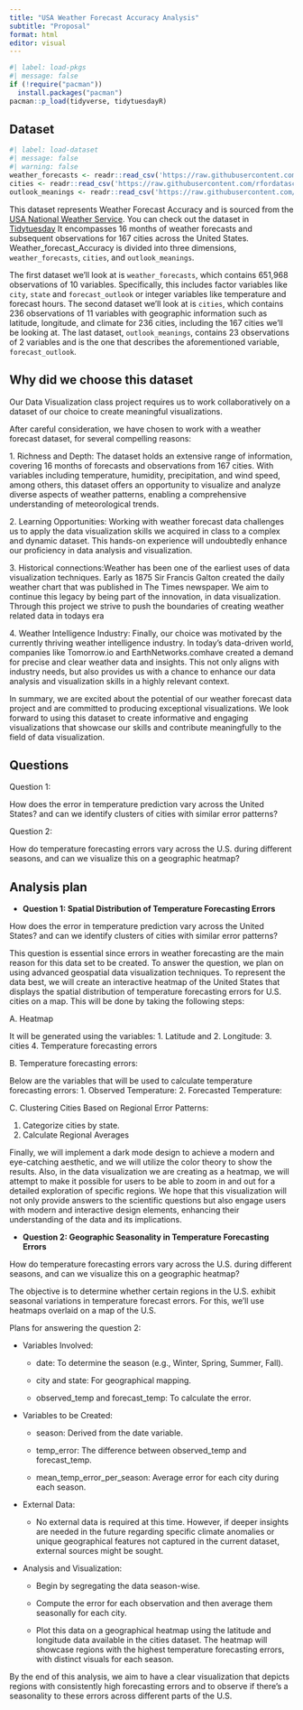 ```yaml
---
title: "USA Weather Forecast Accuracy Analysis"
subtitle: "Proposal"
format: html
editor: visual
---
```


```r
#| label: load-pkgs
#| message: false
if (!require("pacman"))
  install.packages("pacman")
pacman::p_load(tidyverse, tidytuesdayR)
```

## Dataset

```r
#| label: load-dataset
#| message: false
#| warning: false
weather_forecasts <- readr::read_csv('https://raw.githubusercontent.com/rfordatascience/tidytuesday/master/data/2022/2022-12-20/weather_forecasts.csv')
cities <- readr::read_csv('https://raw.githubusercontent.com/rfordatascience/tidytuesday/master/data/2022/2022-12-20/cities.csv')
outlook_meanings <- readr::read_csv('https://raw.githubusercontent.com/rfordatascience/tidytuesday/master/data/2022/2022-12-20/outlook_meanings.csv')

```

This dataset represents Weather Forecast Accuracy and is sourced from the [USA National Weather Service](https://www.weather.gov/). You can check out the dataset in [Tidytuesday](https://github.com/rfordatascience/tidytuesday/tree/master/data/2022/2022-12-20) It encompasses 16 months of weather forecasts and subsequent observations for 167 cities across the United States. Weather_forecast_Accuracy is divided into three dimensions, `weather_forecasts`, `cities`, and `outlook_meanings`.

The first dataset we'll look at is `weather_forecasts`, which contains 651,968 observations of 10 variables. Specifically, this includes factor variables like `city`, `state` and `forecast_outlook` or integer variables like temperature and forecast hours. The second dataset we'll look at is `cities`, which contains 236 observations of 11 variables with geographic information such as latitude, longitude, and climate for 236 cities, including the 167 cities we'll be looking at. The last dataset, `outlook_meanings`, contains 23 observations of 2 variables and is the one that describes the aforementioned variable, `forecast_outlook`.

## Why did we choose this dataset

Our Data Visualization class project requires us to work collaboratively on a dataset of our choice to create meaningful visualizations.

After careful consideration, we have chosen to work with a weather forecast dataset, for several compelling reasons:

1\. Richness and Depth: The dataset holds an extensive range of information, covering 16 months of forecasts and observations from 167 cities. With variables including temperature, humidity, precipitation, and wind speed, among others, this dataset offers an opportunity to visualize and analyze diverse aspects of weather patterns, enabling a comprehensive understanding of meteorological trends.

2\. Learning Opportunities: Working with weather forecast data challenges us to apply the data visualization skills we acquired in class to a complex and dynamic dataset. This hands-on experience will undoubtedly enhance our proficiency in data analysis and visualization.

3\. Historical connections:Weather has been one of the earliest uses of data visualization techniques. Early as 1875 Sir Francis Galton created the daily weather chart that was published in The Times newspaper. We aim to continue this legacy by being part of the innovation, in data visualization. Through this project we strive to push the boundaries of creating weather related data in todays era

4\. Weather Intelligence Industry: Finally, our choice was motivated by the currently thriving weather intelligence industry. In today's data-driven world, companies like Tomorrow.io and EarthNetworks.comhave created a demand for precise and clear weather data and insights. This not only aligns with industry needs, but also provides us with a chance to enhance our data analysis and visualization skills in a highly relevant context.

In summary, we are excited about the potential of our weather forecast data project and are committed to producing exceptional visualizations. We look forward to using this dataset to create informative and engaging visualizations that showcase our skills and contribute meaningfully to the field of data visualization.

## Questions

Question 1:

How does the error in temperature prediction vary across the United States? and can we identify clusters of cities with similar error patterns?

Question 2:

How do temperature forecasting errors vary across the U.S. during different seasons, and can we visualize this on a geographic heatmap?

## Analysis plan

-   **Question 1: Spatial Distribution of Temperature Forecasting Errors**

How does the error in temperature prediction vary across the United States? and can we identify clusters of cities with similar error patterns?

This question is essential since errors in weather forecasting are the main reason for this data set to be created. To answer the question, we plan on using advanced geospatial data visualization techniques. To represent the data best, we will create an interactive heatmap of the United States that displays the spatial distribution of temperature forecasting errors for U.S. cities on a map. This will be done by taking the following steps:

A. Heatmap

It will be generated using the variables: 1. Latitude and 2. Longitude: 3. cities 4. Temperature forecasting errors

B. Temperature forecasting errors:

Below are the variables that will be used to calculate temperature forecasting errors: 1. Observed Temperature: 2. Forecasted Temperature:

C. Clustering Cities Based on Regional Error Patterns:

1.  Categorize cities by state.
2.  Calculate Regional Averages

Finally, we will implement a dark mode design to achieve a modern and eye-catching aesthetic, and we will utilize the color theory to show the results. Also, in the data visualization we are creating as a heatmap, we will attempt to make it possible for users to be able to zoom in and out for a detailed exploration of specific regions. We hope that this visualization will not only provide answers to the scientific questions but also engage users with modern and interactive design elements, enhancing their understanding of the data and its implications.

-   **Question 2: Geographic Seasonality in Temperature Forecasting Errors**

How do temperature forecasting errors vary across the U.S. during different seasons, and can we visualize this on a geographic heatmap?

The objective is to determine whether certain regions in the U.S. exhibit seasonal variations in temperature forecast errors. For this, we'll use heatmaps overlaid on a map of the U.S.

Plans for answering the question 2:

-   Variables Involved:

    -   date: To determine the season (e.g., Winter, Spring, Summer, Fall).

    -   city and state: For geographical mapping.

    -   observed_temp and forecast_temp: To calculate the error.

-   Variables to be Created:

    -   season: Derived from the date variable.

    -   temp_error: The difference between observed_temp and forecast_temp.

    -   mean_temp_error_per_season: Average error for each city during each season.

-   External Data:

    -   No external data is required at this time. However, if deeper insights are needed in the future regarding specific climate anomalies or unique geographical features not captured in the current dataset, external sources might be sought.

-   Analysis and Visualization:

    -   Begin by segregating the data season-wise.

    -   Compute the error for each observation and then average them seasonally for each city.

    -   Plot this data on a geographical heatmap using the latitude and longitude data available in the cities dataset. The heatmap will showcase regions with the highest temperature forecasting errors, with distinct visuals for each season.

By the end of this analysis, we aim to have a clear visualization that depicts regions with consistently high forecasting errors and to observe if there's a seasonality to these errors across different parts of the U.S.
